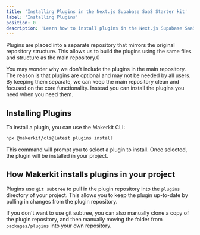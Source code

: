 ```yaml
---
title: 'Installing Plugins in the Next.js Supabase SaaS Starter kit'
label: 'Installing Plugins'
position: 0
description: 'Learn how to install plugins in the Next.js Supabase SaaS Starter kit.'
---
```


Plugins are placed into a separate repository that mirrors the original repository structure. This allows us to build the plugins using the same files and structure as the main repository.0

You may wonder why we don't include the plugins in the main repository. The reason is that plugins are optional and may not be needed by all users. By keeping them separate, we can keep the main repository clean and focused on the core functionality. Instead you can install the plugins you need when you need them.

## Installing Plugins

To install a plugin, you can use the Makerkit CLI:

```bash
npx @makerkit/cli@latest plugins install
```

This command will prompt you to select a plugin to install. Once selected, the plugin will be installed in your project.

## How Makerkit installs plugins in your project

Plugins use `git subtree` to pull in the plugin repository into the `plugins` directory of your project. This allows you to keep the plugin up-to-date by pulling in changes from the plugin repository.

If you don't want to use git subtree, you can also manually clone a copy of the plugin repository, and then manually moving the folder from `packages/plugins` into your own repository.